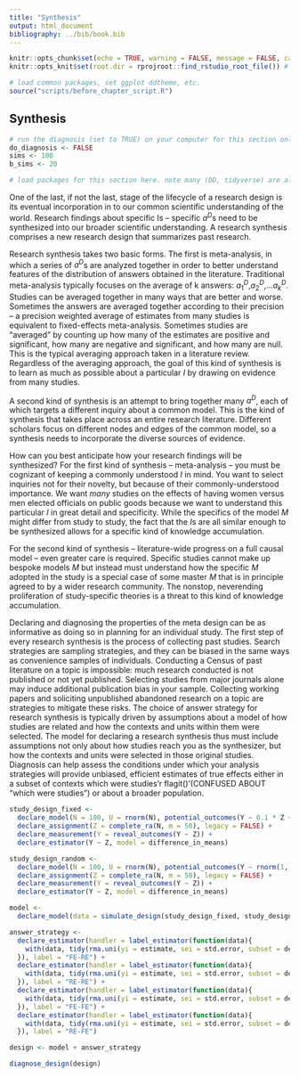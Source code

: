 ```yaml
---
title: "Synthesis"
output: html_document
bibliography: ../bib/book.bib 
---
```


<!-- note do_bookdown is set in index.rmd, so we know if you're running just this .Rmd or compiling the book-->
```r
knitr::opts_chunk$set(echo = TRUE, warning = FALSE, message = FALSE, cache = FALSE)
knitr::opts_knit$set(root.dir = rprojroot::find_rstudio_root_file()) # files are all relative to RStudio project home
```

```r
# load common packages, set ggplot ddtheme, etc.
source("scripts/before_chapter_script.R")
```

<!-- start post here, do not edit above -->

## Synthesis

<!-- make sure to rename the section title below -->

```r
# run the diagnosis (set to TRUE) on your computer for this section only before pushing to Github. no diagnosis will ever take place on github.
do_diagnosis <- FALSE
sims <- 100
b_sims <- 20
```

```r
# load packages for this section here. note many (DD, tidyverse) are already available, see scripts/package-list.R
```


One of the last, if not the last, stage of the lifecycle of a research design is its eventual incorporation in to our common scientific understanding of the world. Research findings about specific Is -- specific $a^D$s need to be synthesized into our broader scientific understanding. A research synthesis comprises a new research design that summarizes past research.

Research synthesis takes two basic forms. The first is meta-analysis, in which a series of $a^D$s are analyzed together in order to better understand features of the distribution of answers obtained in the literature. Traditional meta-analysis typically focuses on the average of k answers: $a_1^D$,$a_2^D$,...$a_k^D$. Studies can be averaged together in many ways that are better and worse. Sometimes the answers are averaged together according to their precision -- a precision weighted average of estimates from many studies is equivalent to fixed-effects meta-analysis. Sometimes studies are "averaged" by counting up how many of the estimates are positive and significant, how many are negative and significant, and how many are null. This is the typical averaging approach taken in a literature review. Regardless of the averaging approach, the goal of this kind of synthesis is to learn as much as possible about a particular $I$ by drawing on evidence from many studies.

A second kind of synthesis is an attempt to bring together many $a^D$, each of which targets a different inquiry about a common model. This is the kind of synthesis that takes place across an entire research literature. Different scholars focus on different nodes and edges of the common model, so a synthesis needs to incorporate the diverse sources of evidence.

How can you best anticipate how your research findings will be synthesized? For the first kind of synthesis -- meta-analysis -- you must be cognizant of keeping a commonly understood $I$ in mind. You want to select inquiries not for their novelty, but because of their commonly-understood importance. We want *many* studies on the effects of having women versus men elected officials on public goods because we want to understand this particular $I$ in great detail and specificity. While the specifics of the model $M$ might differ from study to study, the fact that the $I$s are all similar enough to be synthesized allows for a specific kind of knowledge accumulation.

For the second kind of synthesis -- literature-wide progress on a full causal model -- even greater care is required. Specific studies cannot make up bespoke models $M$ but instead must understand how the specific $M$ adopted in the study is a special case of some master $M$ that is in principle agreed to by a wider research community. The nonstop, neverending proliferation of study-specific theories is a threat to this kind of knowledge accumulation. 
<!-- (Cite cyrus on causal empiricism, that psych paper on crazy proliferation of theories). -->

Declaring and diagnosing the properties of the meta design can be as informative as doing so in planning for an individual study. The first step of every research synthesis is the process of collecting past studies. Search strategies are sampling strategies, and they can be biased in the same ways as convenience samples of individuals. Conducting a Census of past literature on a topic is impossible: much research conducted is not published or not yet published. Selecting studies from major journals alone may induce additional publication bias in your sample. Collecting working papers and soliciting unpublished abandoned research on a topic are strategies to mitigate these risks. The choice of answer strategy for research synthesis is typically driven by assumptions about a model of how studies are related and how the contexts and units within them were selected. The model for declaring a research synthesis thus must include assumptions not only about how studies reach you as the synthesizer, but how the contexts and units were selected in those original studies. Diagnosis can help assess the conditions under which your analysis strategies will provide unbiased, efficient estimates of true effects either in a subset of contexts which were studies'r flagit()'(CONFUSED ABOUT "which were studies") or about a broader population.

```r
study_design_fixed <- 
  declare_model(N = 100, U = rnorm(N), potential_outcomes(Y ~ 0.1 * Z + U)) + 
  declare_assignment(Z = complete_ra(N, m = 50), legacy = FALSE) + 
  declare_measurement(Y = reveal_outcomes(Y ~ Z)) + 
  declare_estimator(Y ~ Z, model = difference_in_means)

study_design_random <- 
  declare_model(N = 100, U = rnorm(N), potential_outcomes(Y ~ rnorm(1, mean = 0.1, sd = 0.1) * Z + U)) + 
  declare_assignment(Z = complete_ra(N, m = 50), legacy = FALSE) + 
  declare_measurement(Y = reveal_outcomes(Y ~ Z)) + 
  declare_estimator(Y ~ Z, model = difference_in_means)

model <-
  declare_model(data = simulate_design(study_design_fixed, study_design_random, sims = 10))

answer_strategy <- 
  declare_estimator(handler = label_estimator(function(data){
    with(data, tidy(rma.uni(yi = estimate, sei = std.error, subset = design_label == "study_design_fixed", method = "REML")))
  }), label = "FE-RE") +
  declare_estimator(handler = label_estimator(function(data){
    with(data, tidy(rma.uni(yi = estimate, sei = std.error, subset = design_label == "study_design_random", method = "REML")))
  }), label = "RE-RE") + 
  declare_estimator(handler = label_estimator(function(data){
    with(data, tidy(rma.uni(yi = estimate, sei = std.error, subset = design_label == "study_design_fixed", method = "FE")))
  }), label = "FE-FE") + 
  declare_estimator(handler = label_estimator(function(data){
    with(data, tidy(rma.uni(yi = estimate, sei = std.error, subset = design_label == "study_design_random", method = "FE")))
  }), label = "RE-FE")

design <- model + answer_strategy

diagnose_design(design)
```

<!-- A research synthesis is a "meta MIDA" -->

<!-- M: A model that subsumes portions of the sub Ms -->
<!-- I: This is a summary of all of the Is across the studies -->
<!-- D: This is the inclusion / exclusion criteria. Transformations of the study data. standardization. (sampling, measurement.) -->
<!-- A: things like random effects or fixed effects -->


<!-- $I_1 \approx I_2 \approx I_3$ -->

<!-- Not -->

<!-- $a^M_1 \approx a^M_2 \approx a^M_3$ -->


<!-- Meta-analysis can be used not just to guess about effects out-of-sample but also to re-evaluate effects in sample: https://declaredesign.org/blog/2018-12-11-meta-analysis.html -->

<!-- - don't select on DV -->
<!-- - select on high quality MIDAs (drop those with bias) -->
<!-- - precision weighting (accounting for the quality of the design indirectly!) -->




<!-- ## grab bag -->

<!-- -- systematic reviews are sign and significance, meta-analysis are point estimates -->
